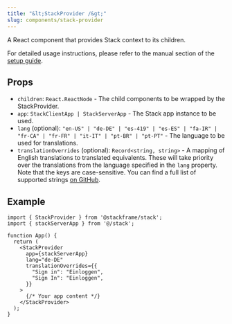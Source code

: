 ```yaml
---
title: "&lt;StackProvider /&gt;"
slug: components/stack-provider
---
```


A React component that provides Stack context to its children.

For detailed usage instructions, please refer to the manual section of the [setup guide](../getting-started/setup.mdx).


## Props

- `children`: `React.ReactNode` - The child components to be wrapped by the StackProvider.
- `app`: `StackClientApp | StackServerApp` - The Stack app instance to be used.
- `lang` (optional): `"en-US" | "de-DE" | "es-419" | "es-ES" | "fa-IR" | "fr-CA" | "fr-FR" | "it-IT" | "pt-BR" | "pt-PT"` - The language to be used for translations.
- `translationOverrides` (optional): `Record<string, string>` - A mapping of English translations to translated equivalents. These will take priority over the translations from the language specified in the `lang` property. Note that the keys are case-sensitive. You can find a full list of supported strings [on GitHub](https://github.com/stack-auth/stack/blob/dev/packages/stack/src/generated/quetzal-translations.ts).

## Example

```tsx title="layout.tsx"
import { StackProvider } from '@stackframe/stack';
import { stackServerApp } from '@/stack';

function App() {
  return (
    <StackProvider
      app={stackServerApp}
      lang="de-DE"
      translationOverrides={{
        "Sign in": "Einloggen",
        "Sign In": "Einloggen",
      }}
    >
      {/* Your app content */}
    </StackProvider>
  );
}
```
